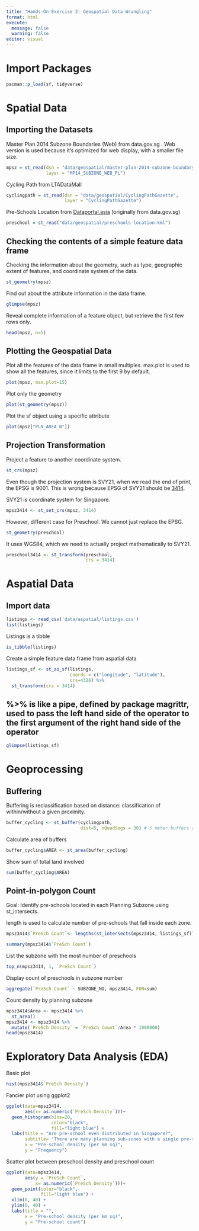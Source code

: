 ```yaml
---
title: "Hands-On Exercise 2: Geospatial Data Wrangling"
format: html
execute: 
  message: false
  warning: false
editor: visual
---
```


# Import Packages

```r
pacman::p_load(sf, tidyverse)
```

# Spatial Data

## Importing the Datasets

Master Plan 2014 Subzone Boundaries (Web) from data.gov.sg . Web version is used because it's optimized for web display, with a smaller file size.

```r
mpsz = st_read(dsn = "data/geospatial/master-plan-2014-subzone-boundary-web-shp", 
               layer = "MP14_SUBZONE_WEB_PL")
```

Cycling Path from LTADataMall

```r
cyclingpath = st_read(dsn = "data/geospatial/CyclingPathGazette", 
                      layer = "CyclingPathGazette")
```

Pre-Schools Location from [Dataportal.asia](https://dataportal.asia/dataset/203030733_pre-schools-location) (originally from data.gov.sg)

```r
preschool = st_read("data/geospatial/preschools-location.kml")
```

## Checking the contents of a simple feature data frame

Checking the information about the geometry, such as type, geographic extent of features, and coordinate system of the data.

```r
st_geometry(mpsz)
```

Find out about the attribute information in the data frame.

```r
glimpse(mpsz)
```

Reveal complete information of a feature object, but retrieve the first few rows only.

```r
head(mpsz, n=5)
```

## Plotting the Geospatial Data

Plot all the features of the data frame in small multiples. max.plot is used to show all the features, since it limits to the first 9 by default.

```r
plot(mpsz, max.plot=15)
```

Plot only the geometry

```r
plot(st_geometry(mpsz))
```

Plot the sf object using a specific attribute

```r
plot(mpsz["PLN_AREA_N"])
```

## Projection Transformation

Project a feature to another coordinate system.

```r
st_crs(mpsz)
```

Even though the projection system is SVY21, when we read the end of print, the EPSG is 9001. This is wrong because EPSG of SVY21 should be [3414](https://epsg.io/3414).

SVY21 is coordinate system for Singapore.

```r
mpsz3414 <- st_set_crs(mpsz, 3414)
```

However, different case for Preschool. We cannot just replace the EPSG.

```r
st_geometry(preschool)
```

It uses WGS84, which we need to actually project mathematically to SVY21.

```r
preschool3414 <- st_transform(preschool, 
                              crs = 3414)
```

# Aspatial Data

## Import data

```r
listings <- read_csv('data/aspatial/listings.csv')
list(listings)
```

Listings is a tibble

```r
is_tibble(listings)
```

Create a simple feature data frame from aspatial data

```r
listings_sf <- st_as_sf(listings, 
                        coords = c("longitude", "latitude"), 
                        crs=4326) %>%
  st_transform(crs = 3414)
```

::: callout-note
## %\>% is like a pipe, defined by package magrittr, used to pass the left hand side of the operator to the first argument of the right hand side of the operator
:::

```r
glimpse(listings_sf)
```

# Geoprocessing

## Buffering

Buffering is reclassification based on distance: classification of within/without a given proximity.

```r
buffer_cycling <- st_buffer(cyclingpath, 
                            dist=5, nQuadSegs = 30) # 5 meter buffers along cycling paths
```

Calculate area of buffers

```r
buffer_cycling$AREA <- st_area(buffer_cycling)
```

Show sum of total land involved

```r
sum(buffer_cycling$AREA)
```

## Point-in-polygon Count

Goal: Identify pre-schools located in each Planning Subzone using st_intersects.

length is used to calculate number of pre-schools that fall inside each zone.

```r
mpsz3414$`PreSch Count`<- lengths(st_intersects(mpsz3414, listings_sf))
```

```r
summary(mpsz3414$`PreSch Count`)
```

List the subzone with the most number of preschools

```r
top_n(mpsz3414, 1, `PreSch Count`)
```

Display count of preschools in subzone number

```r
aggregate(`PreSch Count` ~ SUBZONE_NO, mpsz3414, FUN=sum)
```

Count density by planning subzone

```r
mpsz3414$Area <- mpsz3414 %>%
  st_area()
mpsz3414 <- mpsz3414 %>%
  mutate(`PreSch Density` = `PreSch Count`/Area * 1000000)
head(mpsz3414)
```

# Exploratory Data Analysis (EDA)

Basic plot

```r
hist(mpsz3414$`PreSch Density`)
```

Fancier plot using ggplot2

```r
ggplot(data=mpsz3414, 
       aes(x= as.numeric(`PreSch Density`)))+
  geom_histogram(bins=20, 
                 color="black", 
                 fill="light blue") +
  labs(title = "Are pre-school even distributed in Singapore?",
       subtitle= "There are many planning sub-zones with a single pre-school, on the other hand, \nthere are two planning sub-zones with at least 20 pre-schools",
       x = "Pre-school density (per km sq)",
       y = "Frequency")
```

Scatter plot between preschool density and preschool count

```r
ggplot(data=mpsz3414, 
       aes(y = `PreSch Count`, 
           x= as.numeric(`PreSch Density`)))+
  geom_point(color="black", 
             fill="light blue") +
  xlim(0, 40) +
  ylim(0, 40) +
  labs(title = "",
       x = "Pre-school density (per km sq)",
       y = "Pre-school count")
```
